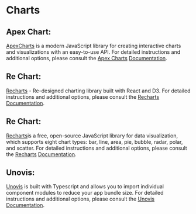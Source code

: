 # Charts

## Apex Chart:

[ApexCharts](https://apexcharts.com/) is a modern JavaScript library for creating interactive charts and visualizations with an easy-to-use API. For detailed instructions and additional options, please consult the [Apex Charts](https://apexcharts.com/) [Documentation](https://apexcharts.com/docs/installation/).

## Re Chart:

[Recharts](https://recharts.org/en-US/) - Re-designed charting library built with React and D3. For detailed instructions and additional options, please consult the [Recharts](https://recharts.org/en-US/) [Documentation](https://recharts.org/en-US/guide/installation).

## Re Chart:

[Recharts](https://www.chartjs.org/)is a free, open-source JavaScript library for data visualization, which supports eight chart types: bar, line, area, pie, bubble, radar, polar, and scatter. For detailed instructions and additional options, please consult the [Recharts](https://www.chartjs.org/) [Documentation](https://www.chartjs.org/docs/latest/).

## Unovis:

[Unovis](https://unovis.dev/) is built with Typescript and allows you to import individual component modules to reduce your app bundle size. For detailed instructions and additional options, please consult the [Unovis](https://unovis.dev/docs/intro/) [Documentation](https://unovis.dev/docs/intro/).
